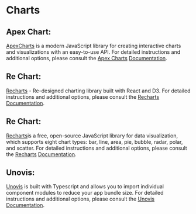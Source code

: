 # Charts

## Apex Chart:

[ApexCharts](https://apexcharts.com/) is a modern JavaScript library for creating interactive charts and visualizations with an easy-to-use API. For detailed instructions and additional options, please consult the [Apex Charts](https://apexcharts.com/) [Documentation](https://apexcharts.com/docs/installation/).

## Re Chart:

[Recharts](https://recharts.org/en-US/) - Re-designed charting library built with React and D3. For detailed instructions and additional options, please consult the [Recharts](https://recharts.org/en-US/) [Documentation](https://recharts.org/en-US/guide/installation).

## Re Chart:

[Recharts](https://www.chartjs.org/)is a free, open-source JavaScript library for data visualization, which supports eight chart types: bar, line, area, pie, bubble, radar, polar, and scatter. For detailed instructions and additional options, please consult the [Recharts](https://www.chartjs.org/) [Documentation](https://www.chartjs.org/docs/latest/).

## Unovis:

[Unovis](https://unovis.dev/) is built with Typescript and allows you to import individual component modules to reduce your app bundle size. For detailed instructions and additional options, please consult the [Unovis](https://unovis.dev/docs/intro/) [Documentation](https://unovis.dev/docs/intro/).
